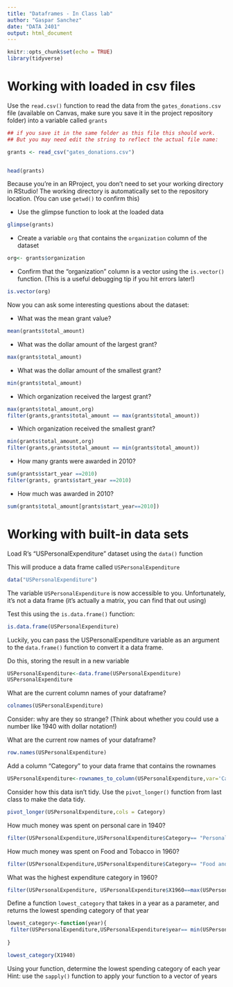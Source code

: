 ---
title: "Dataframes - In Class lab"
author: "Gaspar Sanchez"
date: "DATA 2401"
output: html_document
---

```{r setup, include=FALSE}
knitr::opts_chunk$set(echo = TRUE)
library(tidyverse)
```

# Working with loaded in csv files


Use the `read.csv()` function to read the data from the `gates_donations.csv` file (available on Canvas, make sure you save it in the project repository folder) into a variable called `grants` 

```{r}
## if you save it in the same folder as this file this should work. 
## But you may need edit the string to reflect the actual file name: 

grants <- read_csv("gates_donations.csv")


head(grants)
```

Because you're in an RProject, you don't need to set your working directory in RStudio! The working directory is automatically set to the repository location. (You can use `getwd()` to confirm this)

- Use the glimpse function to look at the loaded data

```{r}
glimpse(grants)

```


- Create a variable `org` that contains the `organization` column of the dataset

```{r}
org<- grants$organization

```


- Confirm that the "organization" column is a vector using the `is.vector()` function. (This is a useful debugging tip if you hit errors later!)

```{r}
is.vector(org)

```


Now you can ask some interesting questions about the dataset:

- What was the mean grant value?

```{r}
mean(grants$total_amount)
```


- What was the dollar amount of the largest grant?

```{r}
max(grants$total_amount)
```


- What was the dollar amount of the smallest grant?

```{r}
min(grants$total_amount)
```


- Which organization received the largest grant?

```{r}
max(grants$total_amount,org)
filter(grants,grants$total_amount == max(grants$total_amount))

```


- Which organization received the smallest grant?

```{r}
min(grants$total_amount,org)
filter(grants,grants$total_amount == min(grants$total_amount))

```

- How many grants were awarded in 2010?

```{r}
sum(grants$start_year ==2010)
filter(grants, grants$start_year ==2010)
```

- How much was awarded in 2010? 

```{r}
sum(grants$total_amount[grants$start_year==2010])
```


# Working with built-in data sets

Load R's "USPersonalExpenditure" dataset using the `data()` function

This will produce a data frame called `USPersonalExpenditure`
```{r}
data("USPersonalExpenditure")
```

The variable `USPersonalExpenditure` is now accessible to you. Unfortunately, it's not a data frame (it's actually a matrix, you can find that out using) 

Test this using the `is.data.frame()` function:

```{r}
is.data.frame(USPersonalExpenditure)
```

Luckily, you can pass the USPersonalExpenditure variable as an argument to the `data.frame()` function to convert it a data frame.

Do this, storing the result in a new variable

```{r}
USPersonalExpenditure<-data.frame(USPersonalExpenditure)
USPersonalExpenditure
```


What are the current column names of your dataframe?
```{r}
colnames(USPersonalExpenditure)
```


Consider: why are they so strange? (Think about whether you could use a number like 1940 with dollar notation!)

What are the current row names of your dataframe?
```{r}
row.names(USPersonalExpenditure)
```


Add a column "Category" to your data frame that contains the rownames

```{r}
USPersonalExpenditure<-rownames_to_column(USPersonalExpenditure,var='Category')

```


Consider how this data isn't tidy. Use the `pivot_longer()` function from last class to make the data tidy. 

```{r}
pivot_longer(USPersonalExpenditure,cols = Category)
```


How much money was spent on personal care in 1940?
```{r}
filter(USPersonalExpenditure,USPersonalExpenditure$Category== "Personal Care")
```


How much money was spent on Food and Tobacco in 1960?
```{r}
filter(USPersonalExpenditure,USPersonalExpenditure$Category== "Food and Tobacco")

```


What was the highest expenditure category in 1960?
```{r}

filter(USPersonalExpenditure, USPersonalExpenditure$X1960==max(USPersonalExpenditure$X1960))
```


Define a function `lowest_category` that takes in a year as a parameter, and returns the lowest spending category of that year
```{r}
lowest_category<-function(year){
 filter(USPersonalExpenditure,USPersonalExpenditure$year== min(USPersonalExpenditure$year))
  
}


```

```{r}
lowest_category(X1940)
```


Using your function, determine the lowest spending category of each year
Hint: use the `sapply()` function to apply your function to a vector of years

```{r}

```
